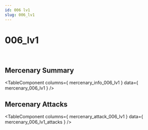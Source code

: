 ```yaml
---
id: 006 lv1
slug: 006_lv1
---
```



# 006_lv1

<div style = {{ display: "flex" }}>
    <Image img={require('@site/static/img/mercenaries/illust/thum_char_view_n_006.jpg')}/>
    <Image img={require('@site/static/img/mercenaries/illust/thum_char_view_o_006.jpg')}/>
</div>

## Mercenary Summary

<TableComponent
  columns={ mercenary_info_006_lv1 }
  data={ mercenary_006_lv1 }
/>

## Mercenary Attacks

<TableComponent
  columns={ mercenary_attack_006_lv1 }
  data={ mercenary_006_lv1_attacks }
/>